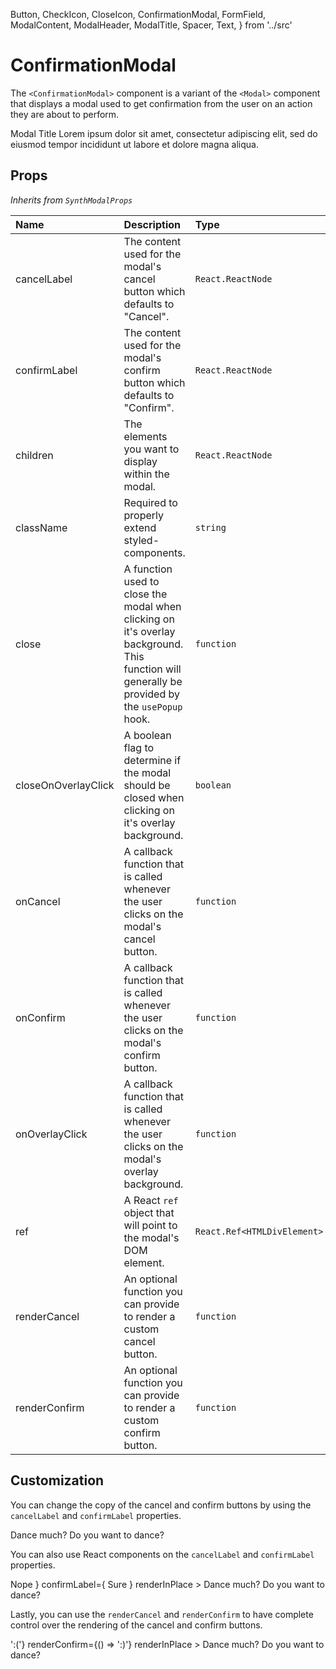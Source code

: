 
  Button,
  CheckIcon,
  CloseIcon,
  ConfirmationModal,
  FormField,
  ModalContent,
  ModalHeader,
  ModalTitle,
  Spacer,
  Text,
} from '../src'


<Meta
  title="synth-ui|Popups/ConfirmationModal"
  component={ConfirmationModal}
/>

# ConfirmationModal

The `<ConfirmationModal>` component is a variant of the `<Modal>` component that displays a modal used to get confirmation from the user on an action they are about to perform.

<Preview>
  <Story name="intro">
    <PopupWrapper>
      <ConfirmationModal renderInPlace>
        <ModalHeader>
          <ModalTitle>Modal Title</ModalTitle>
        </ModalHeader>
        <ModalContent>
          <Text>
            Lorem ipsum dolor sit amet, consectetur adipiscing elit, sed do
            eiusmod tempor incididunt ut labore et dolore magna aliqua.
          </Text>
        </ModalContent>
      </ConfirmationModal>
    </PopupWrapper>
  </Story>
</Preview>

## Props

_Inherits from `SynthModalProps`_

| Name                | Description                                                                                                                                   | Type                        | Default                    |
| :------------------ | :-------------------------------------------------------------------------------------------------------------------------------------------- | :-------------------------- | :------------------------- |
| cancelLabel         | The content used for the modal's cancel button which defaults to "Cancel".                                                                    | `React.ReactNode`           | `'Cancel'`                 |
| confirmLabel        | The content used for the modal's confirm button which defaults to "Confirm".                                                                  | `React.ReactNode`           | `'Confirm'`                |
| children            | The elements you want to display within the modal.                                                                                            | `React.ReactNode`           | `null`                     |
| className           | Required to properly extend styled-components.                                                                                                | `string`                    | `''`                       |
| close               | A function used to close the modal when clicking on it's overlay background. This function will generally be provided by the `usePopup` hook. | `function`                  | `() => {}`                 |
| closeOnOverlayClick | A boolean flag to determine if the modal should be closed when clicking on it's overlay background.                                           | `boolean`                   | `false`                    |
| onCancel            | A callback function that is called whenever the user clicks on the modal's cancel button.                                                     | `function`                  | `() => {}`                 |
| onConfirm           | A callback function that is called whenever the user clicks on the modal's confirm button.                                                    | `function`                  | `() => {}`                 |
| onOverlayClick      | A callback function that is called whenever the user clicks on the modal's overlay background.                                                | `function`                  | `() => {}`                 |
| ref                 | A React `ref` object that will point to the modal's DOM element.                                                                              | `React.Ref<HTMLDivElement>` | `null`                     |
| renderCancel        | An optional function you can provide to render a custom cancel button.                                                                        | `function`                  | `() => React.ReactElement` |
| renderConfirm       | An optional function you can provide to render a custom confirm button.                                                                       | `function`                  | `() => React.ReactElement` |

## Customization

You can change the copy of the cancel and confirm buttons by using the `cancelLabel` and `confirmLabel` properties.

<Preview>
  <Story name="customization-labels">
    <PopupWrapper>
      <ConfirmationModal
        cancelLabel="Do it, cancel it"
        confirmLabel="Do it, right now"
        renderInPlace
      >
        <ModalHeader>
          <ModalTitle>Dance much?</ModalTitle>
        </ModalHeader>
        <ModalContent>
          <Text>Do you want to dance?</Text>
        </ModalContent>
      </ConfirmationModal>
    </PopupWrapper>
  </Story>
</Preview>

You can also use React components on the `cancelLabel` and `confirmLabel` properties.

<Preview>
  <Story name="customization-labels-icons">
    <PopupWrapper>
      <ConfirmationModal
        cancelLabel={
          <Fragment>
            Nope
            <Spacer />
            <CloseIcon />
          </Fragment>
        }
        confirmLabel={
          <Fragment>
            Sure
            <Spacer />
            <CheckIcon />
          </Fragment>
        }
        renderInPlace
      >
        <ModalHeader>
          <ModalTitle>Dance much?</ModalTitle>
        </ModalHeader>
        <ModalContent>
          <Text>Do you want to dance?</Text>
        </ModalContent>
      </ConfirmationModal>
    </PopupWrapper>
  </Story>
</Preview>

Lastly, you can use the `renderCancel` and `renderConfirm` to have complete control over the rendering of the cancel and confirm buttons.

<Preview>
  <Story name="customization-labels-advanced">
    <PopupWrapper>
      <ConfirmationModal
        renderCancel={() => ':('}
        renderConfirm={() => ':)'}
        renderInPlace
      >
        <ModalHeader>
          <ModalTitle>Dance much?</ModalTitle>
        </ModalHeader>
        <ModalContent>
          <Text>Do you want to dance?</Text>
        </ModalContent>
      </ConfirmationModal>
    </PopupWrapper>
  </Story>
</Preview>